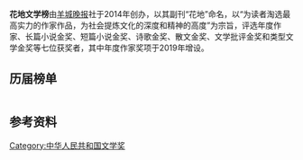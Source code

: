 '''花地文学榜'''由[[羊城晚报|羊城晚报]]社于2014年创办，以其副刊“花地”命名，以“为读者淘选最高实力的作家作品，为社会提炼文化的深度和精神的高度”为宗旨，评选年度作家、长篇小说金奖、短篇小说金奖、诗歌金奖、散文金奖、文学批评金奖和类型文学金奖等七位获奖者，其中年度作家奖项于2019年增设。

== 历届榜单 ==
{| class="wikitable"
|- bgcolor="#cccc"
|-
! style="width:5%"| 年度
! style="width:8%"| 年度作家
! style="width:14%"| 长篇小说金奖
! style="width:14%"| 短篇小说金奖
! style="width:14%"| 诗歌金奖
! style="width:14%"| 散文金奖
! style="width:14%"| 文学批评金奖
! colspan="2" style="width:16%"| 类型文学金奖
|-
|align="center"| 2014 ||——|| [[贾平凹|贾平凹]]《[[带灯|带灯]]》 ||  艾伟《整个宇宙在和我说话》 || 多多《多多四十年诗选》 || [[李娟_(作家)|李娟]]《阿勒泰的角落》 || [[陈丹青|陈丹青]]《木心文学回忆录》<ref>{{Cite web|url=http://culture.people.com.cn/n/2013/0308/c172318-20722594.html|title=陈丹青谈《文学回忆录》：木心是我真正的精神导师|date=2013-03-08|publisher=人民网|language=zh-cn|agency=济南时报}}</ref> || [[科幻文学|科幻文学]] || 陈楸帆《荒潮》 
|-
|align="center"| 2015 ||——|| [[王跃文|王跃文]]《爱历元年》<ref>{{Cite web|url=http://culture.people.com.cn/n/2015/0414/c87423-26839835.html|title=读王跃文《爱历元年》:对于人类爱情触及本质的追问|date=2015-04-14|publisher=人民网|author=张健|language=zh-cn}}</ref> || [[毕飞宇|毕飞宇]]《虚拟》 || 沈苇《沈苇诗选》 || 筱敏《涉过忘川》 || [[李敬泽|李敬泽]]《致理想读者》 || [[青春文学|青春文学]] || [[笛安|笛安]]《南方有令秧》
|-
|align="center"| 2016 ||——|| [[迟子建|迟子建]]《群山之巅》<ref>{{Cite web|url=http://culture.people.com.cn/n/2015/0327/c22219-26760592.html|title=迟子建新作《群山之巅》评论呈现两极分化|date=2015-03-27|publisher=人民网|author=刘雪明|language=zh-cn|agency=乌鲁木齐晚报}}</ref> || [[方方_(作家)|方方]]《云淡风轻》 || 柏桦《为你消得万古愁——柏桦集（2009-2012）》 || [[金宇澄|金宇澄]]《洗牌年代》 || 张新颖《沈从文九讲》 || [[网络文学|网络文学]]|| 酒徒《烽烟尽处》
|-
|align="center"| 2017<ref>{{Cite web|url=http://www.jszjw.com/indexinc/infos/201704/t20170414_16180113.shtml|title=2017“羊城晚报·花地文学榜”揭晓|date=2017-04-14|publisher=江苏作家网|author=罗琼|language=zh-cn|agency=新快报}}</ref> ||——|| [[格非|格非]]《望春风》 || [[韩少功|韩少功]]《枪手》 || 胡弦《沙漏》 || [[祝勇|祝勇]]《故宫的隐秘角落》 || 洪子诚《材料与注释》 || [[儿童文学|儿童文学]]|| 黄蓓佳《童眸》
|-
|align="center"| 2018 ||——|| [[严歌苓|严歌苓]]《芳华》 || [[苏童|苏童]]《玛多娜生意》 || [[雷平阳|雷平阳]]《送流水》 || 周晓枫《有如候鸟》 || [[江弱水|江弱水]]《诗的八堂课》 || 新锐文学|| 石一枫《心灵外史》
|-
|align="center"| 2019<ref>{{Cite web|url=http://wap.ycwb.com/2019-04/15/content_30239951.htm|title=2019花地文学榜举行年度盛典|date=2019-04-15|publisher=金羊网|author=朱绍杰等|language=zh-cn}}</ref> ||[[莫言|莫言]]|| [[冯骥才|冯骥才]]《单筒望远镜》 || 班宇《逍遥游》 || [[朵渔|朵渔]]《危险的中年——朵渔诗选》 || 潘向黎《梅边消息：潘向黎读古诗》 || 陈晓明《无法终结的现代性：中国文学的当代境遇》 || 新锐文学|| [[徐则臣|徐则臣]]《北上》
|-
|align="center"| 2020<ref>{{Cite web|url=https://www.thepaper.cn/newsDetail_forward_10164950|title=文学之花南粤绽放！“2020花地文学榜”年度盛典举行|date=2020-11-27|publisher=澎湃|agency=羊城晚报|language=zh-cn}}</ref> ||[[麦家|麦家]]《人生海海》|| 邓一光《人，或所有的士兵》 || [[叶兆言|叶兆言]]《吴菲和吴芳姨妈》 || [[于坚|于坚]]《于坚诗集》 || 李修文《致江东父老》<ref>{{Cite web|url=http://www.takungpao.com/culture/237147/2019/1211/388525.html|title=李修文《致江东父老》铭记普通人|date=2019-12-11|publisher=大公网|author=王珈琳|language=zh-cn}}</ref> || 孙绍振《文学文本解读学》<ref>{{Cite web|url=http://www.fjwsg.com/dynamic/1164.html|title=孙绍振馆员新著《文学文本解读学》喜获两项大奖|date=2020-12-29|publisher=福建省文史研究馆|author=郑洁萍|language=zh-cn}}</ref> || 新锐文学|| 蔡东《星辰书》<ref>{{Cite web|url=http://www.chinanews.com/cul/2020/01-06/9052421.shtml|title=作家蔡东《星辰书》受关注 小说如何展现丰富情感？|publisher=中国新闻网|author=上官云|language=zh-cn}}</ref>
|-
|align="center"| 2021<ref>{{Cite web|url=http://sz.people.com.cn/n2/2021/1123/c202846-35018939.html|title=“2021花地文学榜”年度盛典在深圳举行|date=2021-11-23|language=zh-cn|work=人民网}}</ref> ||[[王蒙_(作家)|王蒙]]《笑的风》|| [[刘亮程|刘亮程]]《本巴》 || [[梁晓声|梁晓声]]《可可、木木和老八》 || 冯娜《树在什么时候需要眼睛》 || [[王鼎钧|王鼎钧]]《江河旋律》 || [[阎晶明|阎晶明]]《箭正离弦：〈野草〉全景观》|| 新锐文学|| 文珍《夜的女采摘员》
|}

== 参考资料 ==
{{reflist|2}}

[[Category:中华人民共和国文学奖|Category:中华人民共和国文学奖]]